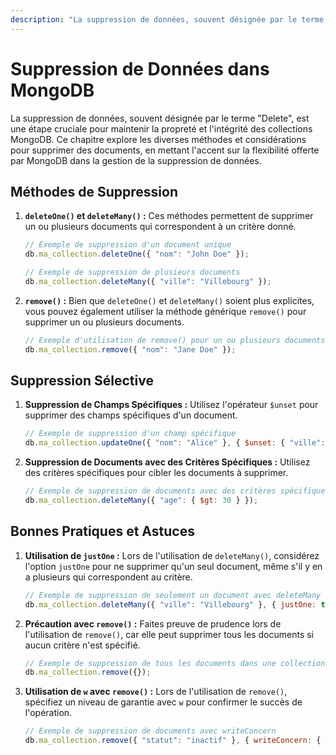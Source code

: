 ```yaml
---
description: "La suppression de données, souvent désignée par le terme Delete, est une étape cruciale pour maintenir la propreté et l'intégrité des collections MongoDB. Ce chapitre explore les diverses méthodes et considérations pour supprimer des documents, en mettant l'accent sur la flexibilité offerte par MongoDB dans la gestion de la suppression de données."
---
```


# Suppression de Données dans MongoDB

La suppression de données, souvent désignée par le terme "Delete", est une étape cruciale pour maintenir la propreté et l'intégrité des collections MongoDB. Ce chapitre explore les diverses méthodes et considérations pour supprimer des documents, en mettant l'accent sur la flexibilité offerte par MongoDB dans la gestion de la suppression de données.

## Méthodes de Suppression

1. **`deleteOne()` et `deleteMany()` :** Ces méthodes permettent de supprimer un ou plusieurs documents qui correspondent à un critère donné.

    ```javascript
    // Exemple de suppression d'un document unique
    db.ma_collection.deleteOne({ "nom": "John Doe" });

    // Exemple de suppression de plusieurs documents
    db.ma_collection.deleteMany({ "ville": "Villebourg" });
    ```

2. **`remove()` :** Bien que `deleteOne()` et `deleteMany()` soient plus explicites, vous pouvez également utiliser la méthode générique `remove()` pour supprimer un ou plusieurs documents.

    ```javascript
    // Exemple d'utilisation de remove() pour un ou plusieurs documents
    db.ma_collection.remove({ "nom": "Jane Doe" });
    ```

## Suppression Sélective

1. **Suppression de Champs Spécifiques :** Utilisez l'opérateur `$unset` pour supprimer des champs spécifiques d'un document.

    ```javascript
    // Exemple de suppression d'un champ spécifique
    db.ma_collection.updateOne({ "nom": "Alice" }, { $unset: { "ville": "" } });
    ```

2. **Suppression de Documents avec des Critères Spécifiques :** Utilisez des critères spécifiques pour cibler les documents à supprimer.

    ```javascript
    // Exemple de suppression de documents avec des critères spécifiques
    db.ma_collection.deleteMany({ "age": { $gt: 30 } });
    ```

## Bonnes Pratiques et Astuces

1. **Utilisation de `justOne` :** Lors de l'utilisation de `deleteMany()`, considérez l'option `justOne` pour ne supprimer qu'un seul document, même s'il y en a plusieurs qui correspondent au critère.

    ```javascript
    // Exemple de suppression de seulement un document avec deleteMany et justOne
    db.ma_collection.deleteMany({ "ville": "Villebourg" }, { justOne: true });
    ```

2. **Précaution avec `remove()` :** Faites preuve de prudence lors de l'utilisation de `remove()`, car elle peut supprimer tous les documents si aucun critère n'est spécifié.

    ```javascript
    // Exemple de suppression de tous les documents dans une collection
    db.ma_collection.remove({});
    ```

3. **Utilisation de `w` avec `remove()` :** Lors de l'utilisation de `remove()`, spécifiez un niveau de garantie avec `w` pour confirmer le succès de l'opération.

    ```javascript
    // Exemple de suppression de documents avec writeConcern
    db.ma_collection.remove({ "statut": "inactif" }, { writeConcern: { w: "majority" } });
    ```